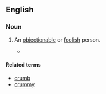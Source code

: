 ==English==

===Noun===
{{en-noun}}

# {{lb|en|slang}} An [[objectionable]] or [[foolish]] person.
#* {{quote-text|year=1987|author={{w|James A. Michener}}|title=Centennial|page=9|isbn=9780449214190|url=http://books.google.ca/books?id=iv62ZfasDeIC&pg=PA9&dq=crumbum+subject:%22fiction%22&lr=&as_drrb_is=b&as_minm_is=0&as_miny_is=1800&as_maxm_is=0&as_maxy_is=1990&as_brr=3&client=firefox-a&cd=1#v=onepage&q=crumbum%20subject%3A%22fiction%22&f=false|passage=Don't let this '''crumbum''' talk you into doing his dirty work. He's known as the literary pimp of Sixth Avenue.}}

====Related terms====
* [[crumb]]
* [[crummy]]